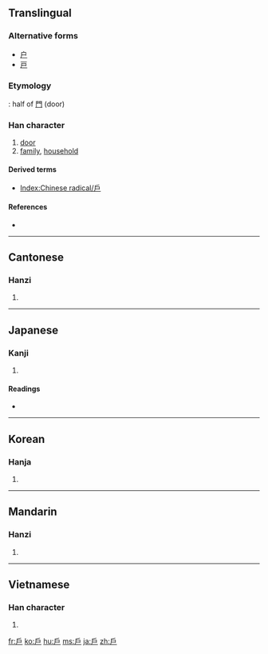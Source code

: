 {{also|户|戸}}
==Translingual==
{{stroke order|type=animate}}
{{ja-forms|[[戸]]|[[户]]|戶}}

===Alternative forms===
*[[户]]
*[[戸]]

===Etymology===
{{liushu|p}}: half of [[門]] (door)

===Han character===
{{Han char|rn=63|rad=戶|as=00|sn=4|four=3027<sub>7</sub>|canj=竹尸 (HS)}}

# [[door]]
# [[family]], [[household]]

====Derived terms====
* [[Index:Chinese radical/戶]]

====References====
* {{Han ref|kx=0414.320|dkj=11696|dj=0759.030|hdz=32257.010|uh=6236|ud=25142|bh=A4E1|bd=42209}}

----

==Cantonese==

===Hanzi===
{{yue-hanzi|jyut=|y=wu6|sim=户}}

# {{defn|Cantonese|sort=戶00}}

----

==Japanese==

===Kanji===
{{ja-kanji|grade=|rs=戶00}}

# {{defn|Japanese}}

====Readings====
* {{ja-readings|on=[[こ]] (ko)|kun=[[と]] (to), [[へ]] (he)}}

----

==Korean==

===Hanja===
{{ko-hanja|hangeul=호|eumhun=지게|rv=ho|mr=ho|y=ho}}

# {{defn|Korean|sort=戶00}}

----

==Mandarin==

===Hanzi===
{{cmn-hanzi|sim=户|pin=[[hù]] ([[hu4]])|wg=hu<sup>4</sup>}}

# {{defn|Mandarin|sort=戶00}}

----

==Vietnamese==

===Han character===
{{vi-hantu|[[hộ]]|rs=戶00}}

# {{defn|Vietnamese|sort=戶00}}

[[fr:戶]]
[[ko:戶]]
[[hu:戶]]
[[ms:戶]]
[[ja:戶]]
[[zh:戶]]